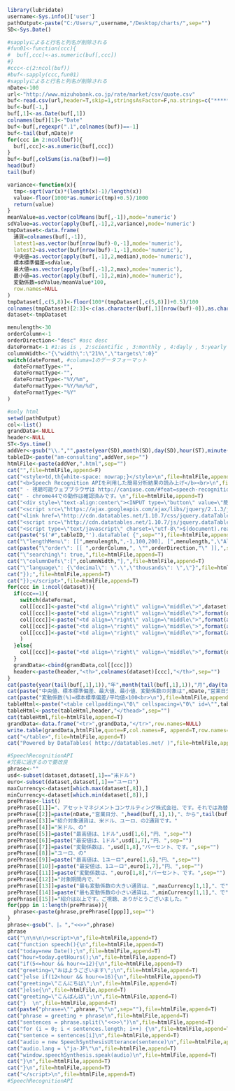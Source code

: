 ```r
library(lubridate)
username<-Sys.info()['user']
pathOutput<-paste("C:/Users/",username,"/Desktop/charts/",sep="")
SD<-Sys.Date()
```

```r
#sapplyによると行名と列名が削除される
#fun01<-function(ccc){
#  buf[,ccc]<-as.numeric(buf[,ccc])  
#}  
#ccc<-c(2:ncol(buf))
#buf<-sapply(ccc,fun01)
#sapplyによると行名と列名が削除される
nDate<-100
url<-"http://www.mizuhobank.co.jp/rate/market/csv/quote.csv"
buf<-read.csv(url,header=T,skip=1,stringsAsFactor=F,na.strings=c("*****","NA"))#本rmdではcheck.names=FALSEをつけないこと。本rmdに限らずX処理等を挟んでいる場合は要注意。
buf<-buf[-1,]
buf[,1]<-as.Date(buf[,1])
colnames(buf)[1]<-"Date"
buf<-buf[,regexpr(".1",colnames(buf))==-1]
buf<-tail(buf,nDate)#
for(ccc in 2:ncol(buf)){
  buf[,ccc]<-as.numeric(buf[,ccc])  
}
buf<-buf[,colSums(is.na(buf))==0]
head(buf)
tail(buf)
```

```r
variance<-function(x){
  tmp<-sqrt(var(x)*(length(x)-1)/length(x))
  value<-floor(1000*as.numeric(tmp)+0.5)/1000
  return(value)
}
meanValue=as.vector(colMeans(buf[,-1]),mode='numeric')
sdValue=as.vector(apply(buf[,-1],2,variance),mode='numeric')
tmpDataset<-data.frame(
  通貨=colnames(buf[,-1]),
  latest1=as.vector(buf[nrow(buf)-0,-1],mode='numeric'),
  latest2=as.vector(buf[nrow(buf)-1,-1],mode='numeric'),
  中央値=as.vector(apply(buf[,-1],2,median),mode='numeric'),
  標本標準偏差=sdValue,
  最大値=as.vector(apply(buf[,-1],2,max),mode='numeric'),
  最小値=as.vector(apply(buf[,-1],2,min),mode='numeric'),
  変動係数=sdValue/meanValue*100,
  row.names=NULL
)
tmpDataset[,c(5,8)]<-floor(100*(tmpDataset[,c(5,8)])+0.5)/100
colnames(tmpDataset)[2:3]<-c(as.character(buf[,1][nrow(buf)-0]),as.character(buf[,1][nrow(buf)-1]))
dataset<-tmpDataset
```

```r
menulength<-30
orderColumn<-1
orderDirection<-"desc" #asc desc
dateFormat<-1 #1:as is , 2:scientific , 3:monthly , 4:dayly , 5:yearly
columnWidth<-"{\"width\":\"21%\",\"targets\":0}"
switch(dateFormat, #columa=1のデータフォーマット
  dateFormatType<-"",
  dateFormatType<-"",
  dateFormatType<-"%Y/%m",
  dateFormatType<-"%Y/%m/%d",
  dateFormatType<-"%Y"
)  
```

```r
#only html
setwd(pathOutput)
col<-list()
grandData<-NULL
header<-NULL
ST<-Sys.time()  
addVer<-gsub("\\.","",paste(year(SD),month(SD),day(SD),hour(ST),minute(ST),second(ST),sep=""))
tableID<-paste("am-consulting",addVer,sep="")
htmlFile<-paste(addVer,".html",sep="")
cat("",file=htmlFile,append=F)
cat("<style>td,th{white-space: nowrap;}</style>\n",file=htmlFile,append=T)
cat("<b>Speech Recognition APIを利用した簡易分析結果の読み上げ</b><br>\n",file=htmlFile,append=T)
cat(" - 視聴可能ウェブブラウザは http://caniuse.com/#feat=speech-recognition で確認ください。<br>\n",file=htmlFile,append=T)
cat(" - chrome44での動作は確認済みです。\n",file=htmlFile,append=T)
cat("<div style=\"text-align:center\"><INPUT type=\"button\" value=\"簡 易 分 析 結 果 を 聴 く\" onclick=\"speech();\"></div><hr>\n",file=htmlFile,append=T)
cat("<script src=\"https://ajax.googleapis.com/ajax/libs/jquery/2.1.3/jquery.min.js\"></script>",file=htmlFile,append=T)
cat("<link href=\"http://cdn.datatables.net/1.10.7/css/jquery.dataTables.min.css\" rel=\"stylesheet\">",file=htmlFile,append=T) 
cat("<script src=\"http://cdn.datatables.net/1.10.7/js/jquery.dataTables.min.js\"></script>",file=htmlFile,append=T) 
cat("<script type=\"text/javascript\" charset=\"utf-8\">$(document).ready( function(){",file=htmlFile,append=T)
cat(paste("$('#",tableID,"').dataTable( {",sep=""),file=htmlFile,append=T)
cat("\"lengthMenu\": [[",menulength,",-1,100,200], [",menulength,",\"All\",100,200]],",file=htmlFile,append=T)
cat(paste("\"order\": [[ ",orderColumn,", \"",orderDirection,"\" ]],",sep=""),file=htmlFile,append=T)
cat("\"searching\": true,",file=htmlFile,append=T)
cat("\"columnDefs\":[",columnWidth,"],",file=htmlFile,append=T)
cat("\"language\": {\"decimal\": \".\",\"thousands\": \",\"}",file=htmlFile,append=T)
cat("});",file=htmlFile,append=T)
cat("});</script>",file=htmlFile,append=T)
for(ccc in 1:ncol(dataset)){
  if(ccc==1){
    switch(dateFormat,
    col[[ccc]]<-paste("<td align=\"right\" valign=\"middle\">",dataset[,ccc],"</td>",sep=""),
    col[[ccc]]<-paste("<td align=\"right\" valign=\"middle\">",format(dataset[,ccc],big.mark=",",scientific=F),"</td>",sep=""),
    col[[ccc]]<-paste("<td align=\"right\" valign=\"middle\">",format(as.Date(dataset[,ccc]),dateFormatType),"</td>",sep=""),
    col[[ccc]]<-paste("<td align=\"right\" valign=\"middle\">",format(as.Date(dataset[,ccc]),dateFormatType),"</td>",sep=""),
    col[[ccc]]<-paste("<td align=\"right\" valign=\"middle\">",format(as.Date(dataset[,ccc]),dateFormatType),"</td>",sep="")
    )
  }else{  
    col[[ccc]]<-paste("<td align=\"right\" valign=\"middle\">",format(dataset[,ccc],big.mark=",",scientific=F),"</td>",sep="")
  }  
  grandData<-cbind(grandData,col[[ccc]])
  header<-paste(header,"<th>",colnames(dataset)[ccc],"</th>",sep="")  
}
cat(paste(year(tail(buf[,1],1)),"年",month(tail(buf[,1],1)),"月",day(tail(buf[,1],1)),"日"," 外国為替公示相場(仲値、データ出所:株式会社みずほ銀行)<br>\n",sep=""),file=htmlFile,append=T)
cat(paste("中央値、標本標準偏差、最大値、最小値、変動係数の対象は",nDate,"営業日分(",head(buf[,1],1),"から",tail(buf[,1],1),")<br>\n"),file=htmlFile,append=T)
cat(paste("変動係数(%)=標本標準偏差/平均値×100<br>\n"),file=htmlFile,append=T)
tableHtml<-paste("<table cellpadding=\"0\" cellspacing=\"0\" id=\"",tableID,"\" width=\"100%\" class=\"display\"><thead>",sep="")
tableHtml<-paste(tableHtml,header,"</thead>",sep="")
cat(tableHtml,file=htmlFile,append=T)
grandData<-data.frame("<tr>",grandData,"</tr>",row.names=NULL)
write.table(grandData,htmlFile,quote=F,col.names=F, append=T,row.names=F)
cat("</table>",file=htmlFile,append=T)
cat("Powered by DataTables( http://datatables.net/ )",file=htmlFile,append=T)
```

```r
#SpeechRecognitionAPI
#冗長に過ぎるので要改良
phrase<-""
usd<-subset(dataset,dataset[,1]=="米ドル")
euro<-subset(dataset,dataset[,1]=="ユーロ")
maxCurrency<-dataset[which.max(dataset[,8]),]
minCurrency<-dataset[which.min(dataset[,8]),]
prePhrase<-list()
prePhrase[[1]]="、アセットマネジメントコンサルティング株式会社、です。それでは為替レート簡易分析結果を紹介します。なお原数値データ引用元は、株式会社みずほ銀行、の、外国為替公示相場ヒストリカルデータ、です。"
prePhrase[[2]]=paste(nDate,"営業日分、",head(buf[,1],1),"、から",tail(buf[,1],1),"、までの最高値、最安値、変動係数を紹介します。",sep="")
prePhrase[[3]]="紹介対象通貨は、米ドル、ユーロ、の2通貨です。"
prePhrase[[4]]="米ドル、の"
prePhrase[[5]]=paste("最高値は、1ドル",usd[1,6],"円、",sep="")
prePhrase[[6]]=paste("最安値は、1ドル",usd[1,7],"円、",sep="")
prePhrase[[7]]=paste("変動係数は、",usd[1,8],"パーセント、です。",sep="")
prePhrase[[8]]="ユーロ、の"
prePhrase[[9]]=paste("最高値は、1ユーロ",euro[1,6],"円、",sep="")
prePhrase[[10]]=paste("最安値は、1ユーロ",euro[1,7],"円、",sep="")
prePhrase[[11]]=paste("変動係数は、",euro[1,8],"パーセント、です。",sep="")
prePhrase[[12]]="対象期間内で、"
prePhrase[[13]]=paste("最も変動係数の大きい通貨は、",maxCurrency[1,1],"、で",maxCurrency[1,8],"パーセント、",sep="")
prePhrase[[14]]=paste("最も変動係数の小さい通貨は、",minCurrency[1,1],"、で",minCurrency[1,8],"パーセント、です。",sep="")
prePhrase[[15]]="紹介は以上です。ご視聴、ありがとうございました。"
for(ppp in 1:length(prePhrase)){
  phrase<-paste(phrase,prePhrase[[ppp]],sep="")
}
phrase<-gsub("、|。","<<>>",phrase)
phrase
cat("\n\n\n\n<script>\n",file=htmlFile,append=T)
cat("function speech(){\n",file=htmlFile,append=T)
cat("today=new Date();\n",file=htmlFile,append=T)
cat("hour=today.getHours();\n",file=htmlFile,append=T)
cat("if(5<=hour && hour<=12){\n",file=htmlFile,append=T)
cat("greeting=\"おはようございます\";\n",file=htmlFile,append=T)
cat("}else if(12<hour && hour<=16){\n",file=htmlFile,append=T)
cat("greeting=\"こんにちは\";\n",file=htmlFile,append=T)
cat("}else{\n",file=htmlFile,append=T)
cat("greeting=\"こんばんは\";\n",file=htmlFile,append=T)
cat("}  \n",file=htmlFile,append=T)
cat(paste("phrase=\"",phrase,"\"\n",sep=""),file=htmlFile,append=T)
cat("phrase = greeting + phrase\n",file=htmlFile,append=T)
cat("sentences = phrase.split(\"<<>>\")\n",file=htmlFile,append=T)
cat("for (i = 0; i < sentences.length; i++) {\n",file=htmlFile,append=T)
cat("sentence = sentences[i]\n",file=htmlFile,append=T)
cat("audio = new SpeechSynthesisUtterance(sentence)\n",file=htmlFile,append=T)
cat("audio.lang = \"ja-JP\"\n",file=htmlFile,append=T)
cat("window.speechSynthesis.speak(audio)\n",file=htmlFile,append=T)
cat("}\n",file=htmlFile,append=T)
cat("}\n",file=htmlFile,append=T)
cat("</script>\n",file=htmlFile,append=T)
#SpeechRecognitionAPI
```